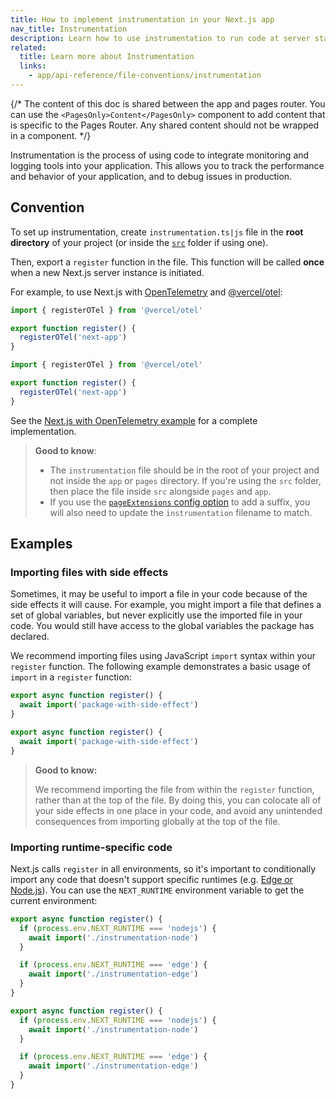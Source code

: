 ```yaml
---
title: How to implement instrumentation in your Next.js app
nav_title: Instrumentation
description: Learn how to use instrumentation to run code at server startup in your Next.js app
related:
  title: Learn more about Instrumentation
  links:
    - app/api-reference/file-conventions/instrumentation
---
```


{/* The content of this doc is shared between the app and pages router. You can use the `<PagesOnly>Content</PagesOnly>` component to add content that is specific to the Pages Router. Any shared content should not be wrapped in a component. */}

Instrumentation is the process of using code to integrate monitoring and logging tools into your application. This allows you to track the performance and behavior of your application, and to debug issues in production.

## Convention

To set up instrumentation, create `instrumentation.ts|js` file in the **root directory** of your project (or inside the [`src`](/docs/app/building-your-application/configuring/src-directory) folder if using one).

Then, export a `register` function in the file. This function will be called **once** when a new Next.js server instance is initiated.

For example, to use Next.js with [OpenTelemetry](https://opentelemetry.io/) and [@vercel/otel](https://vercel.com/docs/observability/otel-overview):

```ts filename="instrumentation.ts" switcher
import { registerOTel } from '@vercel/otel'

export function register() {
  registerOTel('next-app')
}
```

```js filename="instrumentation.js" switcher
import { registerOTel } from '@vercel/otel'

export function register() {
  registerOTel('next-app')
}
```

See the [Next.js with OpenTelemetry example](https://github.com/vercel/next.js/tree/canary/examples/with-opentelemetry) for a complete implementation.

> **Good to know**:
>
> - The `instrumentation` file should be in the root of your project and not inside the `app` or `pages` directory. If you're using the `src` folder, then place the file inside `src` alongside `pages` and `app`.
> - If you use the [`pageExtensions` config option](/docs/app/api-reference/config/next-config-js/pageExtensions) to add a suffix, you will also need to update the `instrumentation` filename to match.

## Examples

### Importing files with side effects

Sometimes, it may be useful to import a file in your code because of the side effects it will cause. For example, you might import a file that defines a set of global variables, but never explicitly use the imported file in your code. You would still have access to the global variables the package has declared.

We recommend importing files using JavaScript `import` syntax within your `register` function. The following example demonstrates a basic usage of `import` in a `register` function:

```ts filename="instrumentation.ts" switcher
export async function register() {
  await import('package-with-side-effect')
}
```

```js filename="instrumentation.js" switcher
export async function register() {
  await import('package-with-side-effect')
}
```

> **Good to know:**
>
> We recommend importing the file from within the `register` function, rather than at the top of the file. By doing this, you can colocate all of your side effects in one place in your code, and avoid any unintended consequences from importing globally at the top of the file.

### Importing runtime-specific code

Next.js calls `register` in all environments, so it's important to conditionally import any code that doesn't support specific runtimes (e.g. [Edge or Node.js](/docs/app/building-your-application/rendering/edge-and-nodejs-runtimes)). You can use the `NEXT_RUNTIME` environment variable to get the current environment:

```ts filename="instrumentation.ts" switcher
export async function register() {
  if (process.env.NEXT_RUNTIME === 'nodejs') {
    await import('./instrumentation-node')
  }

  if (process.env.NEXT_RUNTIME === 'edge') {
    await import('./instrumentation-edge')
  }
}
```

```js filename="instrumentation.js" switcher
export async function register() {
  if (process.env.NEXT_RUNTIME === 'nodejs') {
    await import('./instrumentation-node')
  }

  if (process.env.NEXT_RUNTIME === 'edge') {
    await import('./instrumentation-edge')
  }
}
```
